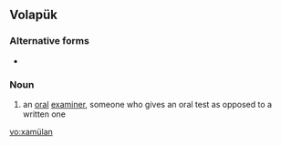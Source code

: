==Volapük==

===Alternative forms===
* {{l|vo|xamuylan}}

===Noun===
{{infl|vo|noun}}
 
# an [[oral]] [[examiner]], someone who gives an oral test as opposed to a written one

[[vo:xamülan]]